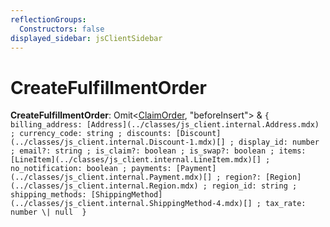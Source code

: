 ```yaml
---
reflectionGroups:
  Constructors: false
displayed_sidebar: jsClientSidebar
---
```



# CreateFulfillmentOrder

 **CreateFulfillmentOrder**: Omit&#60;[ClaimOrder](../classes/js_client.internal.ClaimOrder.mdx), "beforeInsert"&#62; & ``{ billing_address: [Address](../classes/js_client.internal.Address.mdx) ; currency_code: string ; discounts: [Discount](../classes/js_client.internal.Discount-1.mdx)[] ; display_id: number ; email?: string ; is_claim?: boolean ; is_swap?: boolean ; items: [LineItem](../classes/js_client.internal.LineItem.mdx)[] ; no_notification: boolean ; payments: [Payment](../classes/js_client.internal.Payment.mdx)[] ; region?: [Region](../classes/js_client.internal.Region.mdx) ; region_id: string ; shipping_methods: [ShippingMethod](../classes/js_client.internal.ShippingMethod-4.mdx)[] ; tax_rate: number \| null  }``
